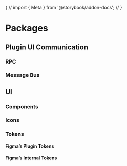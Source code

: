 {
// import { Meta } from '@storybook/addon-docs';
// <Meta title="Packages" />
}

# Packages

## Plugin  UI Communication

### RPC

### Message Bus

## UI

### Components

### Icons

### Tokens

#### Figma’s Plugin Tokens

#### Figma’s Internal Tokens
